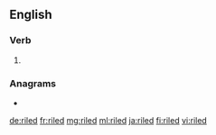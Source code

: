 ==English==

===Verb===
{{head|en|verb form}}

# {{en-past of|rile}}

===Anagrams===
* {{l|en|idler}}

[[de:riled]]
[[fr:riled]]
[[mg:riled]]
[[ml:riled]]
[[ja:riled]]
[[fi:riled]]
[[vi:riled]]